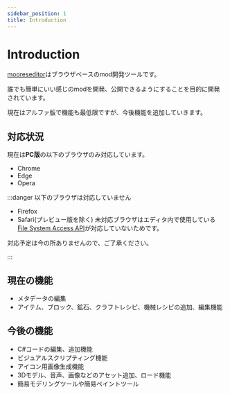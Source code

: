 ```yaml
---
sidebar_position: 1
title: Introduction
---
```


# Introduction
[mooreseditor](https://editor.moores.tech/)はブラウザベースのmod開発ツールです。

誰でも簡単にいい感じのmodを開発、公開できるようにすることを目的に開発されています。

現在はアルファ版で機能も最低限ですが、今後機能を追加していきます。

## 対応状況
現在は**PC版**の以下のブラウザのみ対応しています。
- Chrome
- Edge
- Opera

:::danger 以下のブラウザは対応していません

- Firefox
- Safari(プレビュー版を除く)
未対応ブラウザはエディタ内で使用している[File System Access API](https://developer.mozilla.org/en-US/docs/Web/API/File_System_Access_API)が対応していないためです。

対応予定は今の所ありませんので、ご了承ください。

:::




## 現在の機能
- メタデータの編集
- アイテム、ブロック、鉱石、クラフトレシピ、機械レシピの追加、編集機能

## 今後の機能
- C#コードの編集、追加機能
- ビジュアルスクリプティング機能
- アイコン用画像生成機能
- 3Dモデル、音声、画像などのアセット追加、ロード機能
- 簡易モデリングツールや簡易ペイントツール